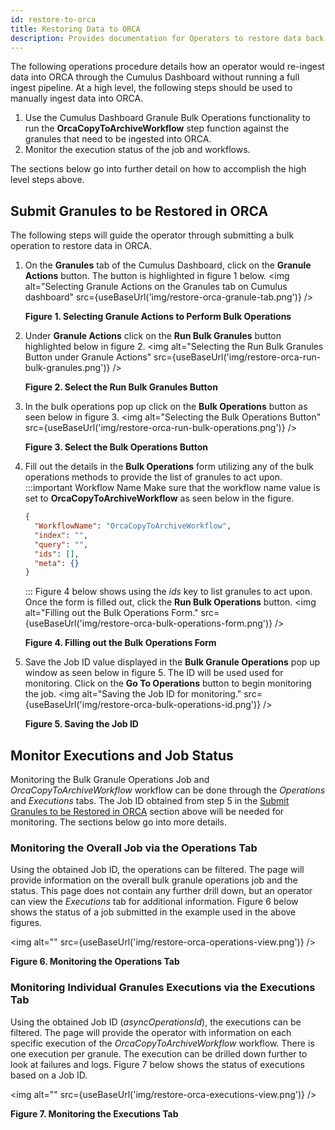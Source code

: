 ```yaml
---
id: restore-to-orca
title: Restoring Data to ORCA
description: Provides documentation for Operators to restore data back to ORCA.
---
```



The following operations procedure details how an operator would re-ingest data
into ORCA through the Cumulus Dashboard without running a full ingest pipeline.
At a high level, the following steps should be used to manually ingest data into
ORCA.

1. Use the Cumulus Dashboard Granule Bulk Operations functionality to run the
   **OrcaCopyToArchiveWorkflow** step function against the granules that need to
   be ingested into ORCA.
2. Monitor the execution status of the job and workflows.

The sections below go into further detail on how to accomplish the high level
steps above.

## Submit Granules to be Restored in ORCA

The following steps will guide the operator through submitting a bulk operation
to restore data in ORCA.

1. On the **Granules** tab of the Cumulus Dashboard, click on the **Granule Actions**
   button. The button is highlighted in figure 1 below.
  <img alt="Selecting Granule Actions on the Granules tab on Cumulus dashboard"
      src={useBaseUrl('img/restore-orca-granule-tab.png')} />

   **Figure 1. Selecting Granule Actions to Perform Bulk Operations**

2. Under **Granule Actions** click on the **Run Bulk Granules** button highlighted
   below in figure 2.
   <img alt="Selecting the Run Bulk Granules Button under Granule Actions"
       src={useBaseUrl('img/restore-orca-run-bulk-granules.png')} />

   **Figure 2. Select the Run Bulk Granules Button**


3. In the bulk operations pop up click on the **Bulk Operations** button as seen
   below in figure 3.
   <img alt="Selecting the Bulk Operations Button"
       src={useBaseUrl('img/restore-orca-run-bulk-operations.png')} />

   **Figure 3. Select the Bulk Operations Button**

4. Fill out the details in the **Bulk Operations** form utilizing any of the bulk
   operations methods to provide the list of granules to act upon.
   :::important Workflow Name
    Make sure that the workflow name value is set to **OrcaCopyToArchiveWorkflow**
    as seen below in the figure.

    ```json
    {
      "WorkflowName": "OrcaCopyToArchiveWorkflow",
      "index": "",
      "query": "",
      "ids": [],
      "meta": {}
    }
    ```
   :::
   Figure 4 below shows using the *ids* key to list granules to act upon.
   Once the form is filled out, click the **Run Bulk Operations** button.
   <img alt="Filling out the Bulk Operations Form."
       src={useBaseUrl('img/restore-orca-bulk-operations-form.png')} />

   **Figure 4. Filling out the Bulk Operations Form**

5. Save the Job ID value displayed in the **Bulk Granule Operations** pop up
   window as seen below in figure 5. The ID will be used used for monitoring.
   Click on the **Go To Operations** button to begin monitoring the job.
   <img alt="Saving the Job ID for monitoring."
       src={useBaseUrl('img/restore-orca-bulk-operations-id.png')} />

   **Figure 5. Saving the Job ID**


## Monitor Executions and Job Status

Monitoring the Bulk Granule Operations Job and *OrcaCopyToArchiveWorkflow*
workflow can be done through the *Operations* and *Executions* tabs. The Job ID
obtained from step 5 in the [Submit Granules to be Restored in ORCA](#submit-granules-to-be-restored-in-orca)
section above will be needed for monitoring.  The sections below go into more details.


### Monitoring the Overall Job via the Operations Tab

Using the obtained Job ID, the operations can be filtered. The page will provide
information on the overall bulk granule operations job and the status. This page
does not contain any further drill down, but an operator can view the *Executions*
tab for additional information. Figure 6 below shows the status of a job
submitted in the example used in the above figures.

<img alt=""
    src={useBaseUrl('img/restore-orca-operations-view.png')} />

**Figure 6. Monitoring the Operations Tab**


### Monitoring Individual Granules Executions via the Executions Tab

Using the obtained Job ID (*asyncOperationsId*), the executions can be filtered.
The page will provide the operator with information on each specific execution of the
*OrcaCopyToArchiveWorkflow* workflow. There is one execution per granule. The
execution can be drilled down further to look at failures and logs. Figure 7
below shows the status of executions based on a Job ID.

<img alt=""
    src={useBaseUrl('img/restore-orca-executions-view.png')} />

**Figure 7. Monitoring the Executions Tab**


